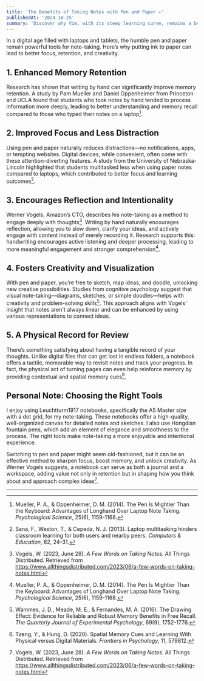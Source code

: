 ```yaml
---
title: 'The Benefits of Taking Notes with Pen and Paper ✍️'
publishedAt: '2024-10-25'
summary: 'Discover why Vim, with its steep learning curve, remains a beloved tool among developers for editing code efficiently and effectively.'
---
```


In a digital age filled with laptops and tablets, the humble pen and paper remain powerful tools for note-taking. Here’s why putting ink to paper can lead to better focus, retention, and creativity.

## 1. **Enhanced Memory Retention**

Research has shown that writing by hand can significantly improve memory retention. A study by Pam Mueller and Daniel Oppenheimer from Princeton and UCLA found that students who took notes by hand tended to process information more deeply, leading to better understanding and memory recall compared to those who typed their notes on a laptop[^1].

## 2. **Improved Focus and Less Distraction**

Using pen and paper naturally reduces distractions—no notifications, apps, or tempting websites. Digital devices, while convenient, often come with these attention-diverting features. A study from the University of Nebraska-Lincoln highlighted that students multitasked less when using paper notes compared to laptops, which contributed to better focus and learning outcomes[^2].

## 3. **Encourages Reflection and Intentionality**

Werner Vogels, Amazon’s CTO, describes his note-taking as a method to engage deeply with thoughts[^5]. Writing by hand naturally encourages reflection, allowing you to slow down, clarify your ideas, and actively engage with content instead of merely recording it. Research supports this: handwriting encourages active listening and deeper processing, leading to more meaningful engagement and stronger comprehension[^1].

## 4. **Fosters Creativity and Visualization**

With pen and paper, you’re free to sketch, map ideas, and doodle, unlocking new creative possibilities. Studies from cognitive psychology suggest that visual note-taking—diagrams, sketches, or simple doodles—helps with creativity and problem-solving skills[^3]. This approach aligns with Vogels’ insight that notes aren't always linear and can be enhanced by using various representations to connect ideas.

## 5. **A Physical Record for Review**

There’s something satisfying about having a tangible record of your thoughts. Unlike digital files that can get lost in endless folders, a notebook offers a tactile, memorable way to revisit notes and track your progress. In fact, the physical act of turning pages can even help reinforce memory by providing contextual and spatial memory cues[^4].

## Personal Note: Choosing the Right Tools

I enjoy using Leuchtturm1917 notebooks, specifically the A5 Master size with a dot grid, for my note-taking. These notebooks offer a high-quality, well-organized canvas for detailed notes and sketches. I also use Hongdian fountain pens, which add an element of elegance and smoothness to the process. The right tools make note-taking a more enjoyable and intentional experience.

Switching to pen and paper might seem old-fashioned, but it can be an effective method to sharpen focus, boost memory, and unlock creativity. As Werner Vogels suggests, a notebook can serve as both a journal and a workspace, adding value not only in retention but in shaping how you think about and approach complex ideas[^5].

---

[^1]: Mueller, P. A., & Oppenheimer, D. M. (2014). The Pen Is Mightier Than the Keyboard: Advantages of Longhand Over Laptop Note Taking. *Psychological Science*, 25(6), 1159-1168.

[^2]: Sana, F., Weston, T., & Cepeda, N. J. (2013). Laptop multitasking hinders classroom learning for both users and nearby peers. *Computers & Education*, 62, 24-31.

[^3]: Wammes, J. D., Meade, M. E., & Fernandes, M. A. (2016). The Drawing Effect: Evidence for Reliable and Robust Memory Benefits in Free Recall. *The Quarterly Journal of Experimental Psychology*, 69(9), 1752-1776.

[^4]: Tzeng, Y., & Hung, D. (2020). Spatial Memory Cues and Learning With Physical versus Digital Materials. *Frontiers in Psychology*, 11, 579812.

[^5]: Vogels, W. (2023, June 28). *A Few Words on Taking Notes*. All Things Distributed. Retrieved from https://www.allthingsdistributed.com/2023/06/a-few-words-on-taking-notes.html